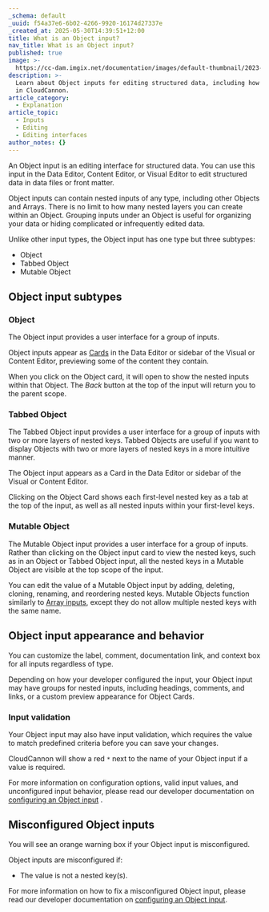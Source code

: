 ```yaml
---
_schema: default
_uuid: f54a37e6-6b02-4266-9920-16174d27337e
_created_at: 2025-05-30T14:39:51+12:00
title: What is an Object input?
nav_title: What is an Object input?
published: true
image: >-
  https://cc-dam.imgix.net/documentation/images/default-thumbnail/2023-Q4/CloudCannon-Documentation-Thumbnail.png
description: >-
  Learn about Object inputs for editing structured data, including how they work
  in CloudCannon.
article_category:
  - Explanation
article_topic:
  - Inputs
  - Editing
  - Editing interfaces
author_notes: {}
---
```

An Object input is an editing interface for structured data. You can use this input in the Data Editor, Content Editor, or Visual Editor to edit structured data in data files or front matter.

Object inputs can contain nested inputs of any type, including other Objects and Arrays. There is no limit to how many nested layers you can create within an Object. Grouping inputs under an Object is useful for organizing your data or hiding complicated or infrequently edited data.

Unlike other input types, the Object input has one type but three subtypes:

* Object
* Tabbed Object
* Mutable Object

## Object input subtypes

### Object

The Object input provides a user interface for a group of inputs.

Object inputs appear as [Cards](/documentation/articles/configure-your-card-previews/) in the Data Editor or sidebar of the Visual or Content Editor, previewing some of the content they contain.

When you click on the Object card, it will open to show the nested inputs within that Object. The *Back* button at the top of the input will return you to the parent scope.

### Tabbed Object

The Tabbed Object input provides a user interface for a group of inputs with two or more layers of nested keys. Tabbed Objects are useful if you want to display Objects with two or more layers of nested keys in a more intuitive manner.

The Object input appears as a Card in the Data Editor or sidebar of the Visual or Content Editor.

Clicking on the Object Card shows each first-level nested key as a tab at the top of the input, as well as all nested inputs within your first-level keys.

### Mutable Object

The Mutable Object input provides a user interface for a group of inputs. Rather than clicking on the Object input card to view the nested keys, such as in an Object or Tabbed Object input, all the nested keys in a Mutable Object are visible at the top scope of the input.

You can edit the value of a Mutable Object input by adding, deleting, cloning, renaming, and reordering nested keys. Mutable Objects function similarly to [Array inputs](/documentation/articles/what-is-an-array-input/), except they do not allow multiple nested keys with the same name.

## Object input appearance and behavior

You can customize the label, comment, documentation link, and context box for all inputs regardless of type.

Depending on how your developer configured the input, your Object input may have groups for nested inputs, including headings, comments, and links, or a custom preview appearance for Object Cards.

### Input validation

Your Object input may also have input validation, which requires the value to match predefined criteria before you can save your changes.

CloudCannon will show a red `*` next to the name of your Object input if a value is required.

For more information on configuration options, valid input values, and unconfigured input behavior, please read our developer documentation on [configuring an Object input](/documentation/articles/configure-an-object-input/) .

## Misconfigured Object inputs

You will see an orange warning box if your Object input is misconfigured.

Object inputs are misconfigured if:

* The value is not a nested key(s).

For more information on how to fix a misconfigured Object input, please read our developer documentation on [configuring an Object input](/documentation/articles/configure-an-object-input/).